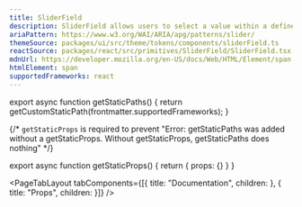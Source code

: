 ```yaml
---
title: SliderField
description: SliderField allows users to select a value within a defined range.
ariaPattern: https://www.w3.org/WAI/ARIA/apg/patterns/slider/
themeSource: packages/ui/src/theme/tokens/components/sliderField.ts
reactSource: packages/react/src/primitives/SliderField/SliderField.tsx
mdnUrl: https://developer.mozilla.org/en-US/docs/Web/HTML/Element/span
htmlElement: span
supportedFrameworks: react
---
```


export async function getStaticPaths() {
  return getCustomStaticPath(frontmatter.supportedFrameworks);
}

{/*  `getStaticProps` is required to prevent "Error: getStaticPaths was added without a getStaticProps. Without getStaticProps, getStaticPaths does nothing" */}

export async function getStaticProps() {
  return { props: {} }
}

<PageTabLayout 
  tabComponents={[{
    title: "Documentation", 
    children: <ReactPage />
  },
  {
    title: "Props", 
    children: <PropsTableTab 
                componentName={frontmatter.title} 
                PropsData={data} 
                htmlElement={frontmatter.htmlElement} 
                mdnUrl={frontmatter.mdnUrl}
              />
  }]}
/>
        